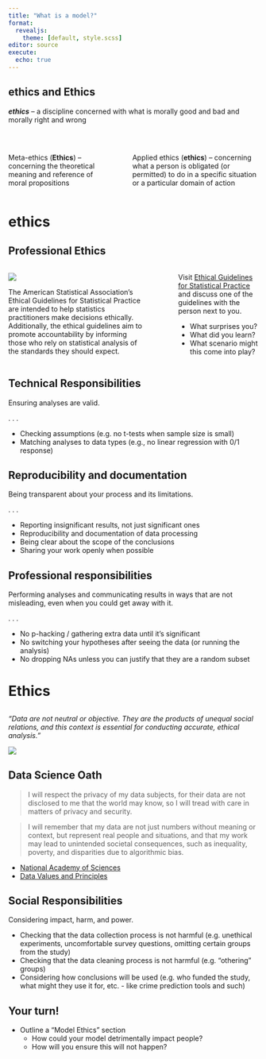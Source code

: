 ```yaml
---
title: "What is a model?"
format:  
  revealjs: 
    theme: [default, style.scss]
editor: source
execute:
  echo: true
---
```


## ethics and Ethics

***ethics*** -- a discipline concerned with what is morally good and bad and morally right and wrong

</br>

::: columns
::: {.column width="40%"}
Meta-ethics (**Ethics**) -- concerning the theoretical meaning and reference of moral propositions
:::

::: {.column width="5%"}
:::

::: {.column width="55%"}
Applied ethics (**ethics**) -- concerning what a person is obligated (or permitted) to do in a specific situation or a particular domain of action 

:::
:::

# ethics

## Professional Ethics

::: columns
::: {.column width="60%"}
![](images/16-ASA.png)

::: {.smaller}

The American Statistical Association’s Ethical Guidelines for Statistical Practice are intended to help statistics practitioners make decisions ethically. Additionally, the ethical guidelines aim to promote accountability by informing those who rely on statistical analysis of the standards they should expect.

:::
:::

::: {.column width="5%"}
:::

::: {.column width="35%"}
::: {.smaller}
Visit [Ethical Guidelines for Statistical Practice](https://www.amstat.org/your-career/ethical-guidelines-for-statistical-practice) and discuss one of the guidelines with the person next to you. 

- What surprises you? 
- What did you learn? 
- What scenario might this come into play?
:::
:::
:::

## Technical Responsibilities

::: {.midi}
Ensuring analyses are valid.
:::

. . .

- Checking assumptions (e.g. no t-tests when sample size is small)
- Matching analyses to data types (e.g., no linear regression with 0/1 response)

## Reproducibility and documentation

:::{.midi}
Being transparent about your process and its limitations.
:::

. . .

- Reporting insignificant results, not just significant ones
- Reproducibility and documentation of data processing
- Being clear about the scope of the conclusions
- Sharing your work openly when possible

## Professional responsibilities

::: {.midi}
Performing analyses and communicating results in ways that are not misleading, even when you could get away with it.
:::

. . .

- No p-hacking / gathering extra data until it’s significant
- No switching your hypotheses after seeing the data (or running the analysis)
- No dropping NAs unless you can justify that they are a random subset

# Ethics

##  {background-color="#B6CADA"}

*"Data are not neutral or objective. They are the products of unequal social relations, and this context is essential for conducting accurate, ethical analysis."*

::: {.centered}
![](images/16-data-feminism.jpeg)
:::

## Data Science Oath

::: {.smaller}

> I will respect the privacy of my data subjects, for their data are not disclosed to me that the world may know, so I will tread with care in matters of privacy and security.

> I will remember that my data are not just numbers without meaning or context, but represent real people and situations, and that my work may lead to unintended societal consequences, such as inequality, poverty, and disparities due to algorithmic bias.

:::

::: callout-note
+ [National Academy of Sciences](https://en.wikipedia.org/wiki/National_Academy_of_Sciences)
+ [Data Values and Principles](https://datapractices.org/manifesto/)
:::

## Social Responsibilities

::: {.midi}
Considering impact, harm, and power.
:::

::: {.incremental}
- Checking that the data collection process is not harmful (e.g. unethical experiments, uncomfortable survey questions, omitting certain groups from the study)
- Checking that the data cleaning process is not harmful (e.g. “othering” groups)
- Considering how conclusions will be used (e.g. who funded the study, what might they use it for, etc. - like crime prediction tools and such)
:::

## Your turn!

- Outline a "Model Ethics" section
  * How could your model detrimentally impact people? 
  * How will you ensure this will not happen? 
